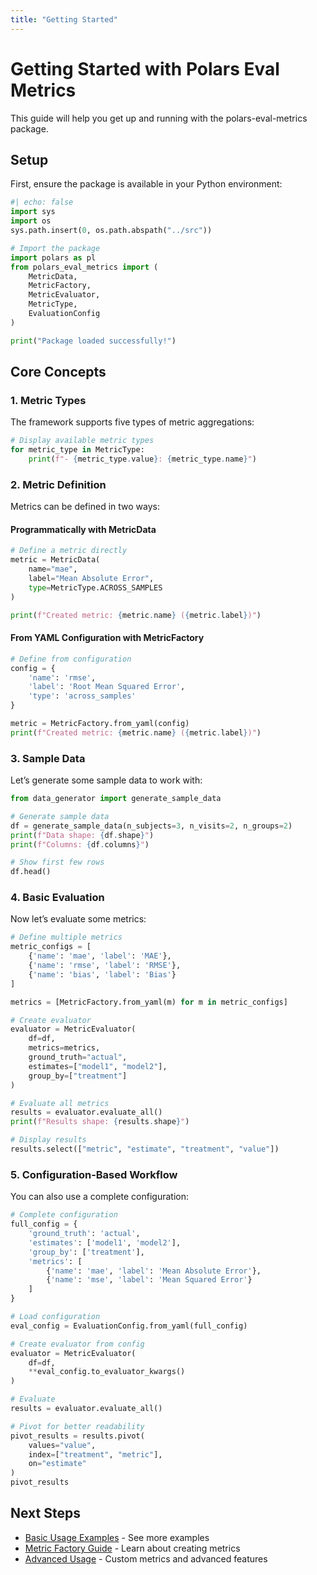 ```yaml
---
title: "Getting Started"
---
```


# Getting Started with Polars Eval Metrics

This guide will help you get up and running with the polars-eval-metrics package.

## Setup

First, ensure the package is available in your Python environment:

```python
#| echo: false
import sys
import os
sys.path.insert(0, os.path.abspath("../src"))
```

```python
# Import the package
import polars as pl
from polars_eval_metrics import (
    MetricData,
    MetricFactory,
    MetricEvaluator,
    MetricType,
    EvaluationConfig
)

print("Package loaded successfully!")
```

## Core Concepts

### 1. Metric Types

The framework supports five types of metric aggregations:

```python
# Display available metric types
for metric_type in MetricType:
    print(f"- {metric_type.value}: {metric_type.name}")
```

### 2. Metric Definition

Metrics can be defined in two ways:

#### Programmatically with MetricData

```python
# Define a metric directly
metric = MetricData(
    name="mae",
    label="Mean Absolute Error",
    type=MetricType.ACROSS_SAMPLES
)

print(f"Created metric: {metric.name} ({metric.label})")
```

#### From YAML Configuration with MetricFactory

```python
# Define from configuration
config = {
    'name': 'rmse',
    'label': 'Root Mean Squared Error',
    'type': 'across_samples'
}

metric = MetricFactory.from_yaml(config)
print(f"Created metric: {metric.name} ({metric.label})")
```

### 3. Sample Data

Let's generate some sample data to work with:

```python
from data_generator import generate_sample_data

# Generate sample data
df = generate_sample_data(n_subjects=3, n_visits=2, n_groups=2)
print(f"Data shape: {df.shape}")
print(f"Columns: {df.columns}")

# Show first few rows
df.head()
```

### 4. Basic Evaluation

Now let's evaluate some metrics:

```python
# Define multiple metrics
metric_configs = [
    {'name': 'mae', 'label': 'MAE'},
    {'name': 'rmse', 'label': 'RMSE'},
    {'name': 'bias', 'label': 'Bias'}
]

metrics = [MetricFactory.from_yaml(m) for m in metric_configs]

# Create evaluator
evaluator = MetricEvaluator(
    df=df,
    metrics=metrics,
    ground_truth="actual",
    estimates=["model1", "model2"],
    group_by=["treatment"]
)

# Evaluate all metrics
results = evaluator.evaluate_all()
print(f"Results shape: {results.shape}")

# Display results
results.select(["metric", "estimate", "treatment", "value"])
```

### 5. Configuration-Based Workflow

You can also use a complete configuration:

```python
# Complete configuration
full_config = {
    'ground_truth': 'actual',
    'estimates': ['model1', 'model2'],
    'group_by': ['treatment'],
    'metrics': [
        {'name': 'mae', 'label': 'Mean Absolute Error'},
        {'name': 'mse', 'label': 'Mean Squared Error'}
    ]
}

# Load configuration
eval_config = EvaluationConfig.from_yaml(full_config)

# Create evaluator from config
evaluator = MetricEvaluator(
    df=df,
    **eval_config.to_evaluator_kwargs()
)

# Evaluate
results = evaluator.evaluate_all()

# Pivot for better readability
pivot_results = results.pivot(
    values="value",
    index=["treatment", "metric"],
    on="estimate"
)
pivot_results
```

## Next Steps

- [Basic Usage Examples](examples/basic_usage.qmd) - See more examples
- [Metric Factory Guide](examples/metric_factory.qmd) - Learn about creating metrics
- [Advanced Usage](examples/advanced_usage.qmd) - Custom metrics and advanced features